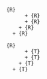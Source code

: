 ```
{R}
      + {R}
      + {R}
    + {R}
  + {R}
```

```
{R}
      + {T}
      + {T}
    + {T}
  + {T}
```